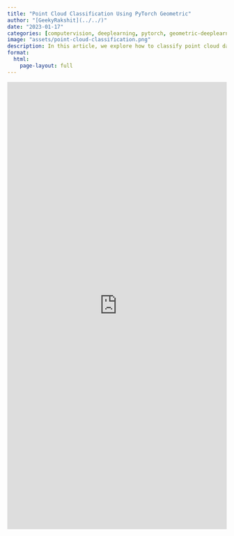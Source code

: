 ```yaml
---
title: "Point Cloud Classification Using PyTorch Geometric"
author: "[GeekyRakshit](../../)"
date: "2023-01-17"
categories: [computervision, deeplearning, pytorch, geometric-deeplearning, point-cloud]
image: "assets/point-cloud-classification.png"
description: In this article, we explore how to classify point cloud data from 3D CAD Models, implementing the PointNet++ architecture and using PyTorch Geometric and W&B. 
format: 
  html:
    page-layout: full
---
```


<iframe src="https://wandb.ai/geekyrakshit/pyg-point-cloud/reports/Point-Cloud-Classification-Using-PyTorch-Geometric--VmlldzozMTExMTE3" style="border:none;height:1024px;width:100%"></iframe>